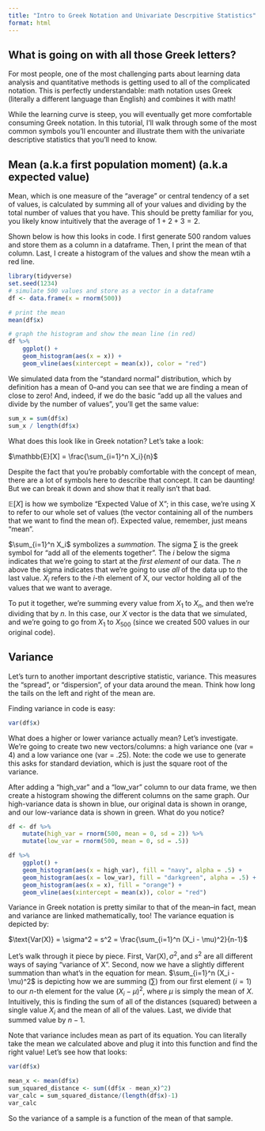 ```yaml
---
title: "Intro to Greek Notation and Univariate Descrpitive Statistics"
format: html
---
```


## What is going on with all those Greek letters?

For most people, one of the most challenging parts about learning data analysis and quantitative methods is getting used to all of the complicated notation. This is perfectly understandable: math notation uses Greek (literally a different language than English) and combines it with math!

While the learning curve is steep, you will eventually get more comfortable consuming Greek notation. In this tutorial, I'll walk through some of the most common symbols you'll encounter and illustrate them with the univariate descriptive statistics that you'll need to know.

## Mean (a.k.a first population moment) (a.k.a expected value)

Mean, which is one measure of the "average" or central tendency of a set of values, is calculated by summing all of your values and dividing by the total number of values that you have. This should be pretty familiar for you, you likely know intuitively that the average of $1 + 2 + 3 = 2$.

Shown below is how this looks in code. I first generate 500 random values and store them as a column in a dataframe. Then, I print the mean of that column. Last, I create a histogram of the values and show the mean wtih a red line.

```r

library(tidyverse)
set.seed(1234)
# simulate 500 values and store as a vector in a dataframe
df <- data.frame(x = rnorm(500))

# print the mean
mean(df$x)

# graph the histogram and show the mean line (in red)
df %>% 
    ggplot() + 
    geom_histogram(aes(x = x)) + 
    geom_vline(aes(xintercept = mean(x)), color = "red")

```

We simulated data from the "standard normal" distribution, which by definition has a mean of 0--and you can see that we are finding a mean of close to zero! And, indeed, if we do the basic "add up all the values and divide by the number of values", you'll get the same value:

```r
sum_x = sum(df$x)
sum_x / length(df$x)
```

What does this look like in Greek notation? Let's take a look:

$\mathbb{E}[X] = \frac{\sum_{i=1}^n X_i}{n}$

Despite the fact that you're probably comfortable with the concept of mean, there are a lot of symbols here to describe that concept. It can be daunting! But we can break it down and show that it really isn't that bad.

$\mathbb{E}[X]$ is how we symbolize "Expected Value of X"; in this case, we're using X to refer to our whole set of values (the vector containing all of the numbers that we want to find the mean of). Expected value, remember, just means "mean".

$\sum_{i=1}^n X_i$ symbolizes a *summation*. The sigma $\sum$ is the greek symbol for "add all of the elements together". The $i$ below the sigma indicates that we're going to start at the *first element* of our data. The $n$ above the sigma indicates that we're going to use *all* of the data up to the last value. $X_i$ refers to the $i$-th element of X, our vector holding all of the values that we want to average.

To put it together, we're summing every value from $X_1$ to $X_n$, and then we're dividing that by $n$. In this case, our $X$ vector is the data that we simulated, and we're going to go from $X_1$ to $X_500$ (since we created 500 values in our original code).

## Variance

Let's turn to another important descriptive statistic, variance. This measures the "spread", or "dispersion", of your data around the mean. Think how long the tails on the left and right of the mean are.

Finding variance in code is easy:

```r
var(df$x)
```

What does a higher or lower variance actually mean? Let's investigate. We're going to create two new vectors/columns: a high variance one (var = 4) and a low variance one (var = .25). Note: the code we use to generate this asks for standard deviation, which is just the square root of the variance.

After adding a "high_var" and a "low_var" column to our data frame, we then create a histogram showing the different columns on the same graph. Our high-variance data is shown in blue, our original data is shown in orange, and our low-variance data is shown in green. What do you notice?

```r
df <- df %>% 
    mutate(high_var = rnorm(500, mean = 0, sd = 2)) %>% 
    mutate(low_var = rnorm(500, mean = 0, sd = .5))

df %>% 
    ggplot() + 
    geom_histogram(aes(x = high_var), fill = "navy", alpha = .5) +
    geom_histogram(aes(x = low_var), fill = "darkgreen", alpha = .5) +
    geom_histogram(aes(x = x), fill = "orange") + 
    geom_vline(aes(xintercept = mean(x)), color = "red")
```

Variance in Greek notation is pretty similar to that of the mean--in fact, mean and variance are linked mathematically, too! The variance equation is depicted by:

$\text{Var(X)} = \sigma^2 = s^2 = \frac{\sum_{i=1}^n (X_i - \mu)^2}{n-1}$

Let's walk through it piece by piece. First, $\text{Var(X)}, \sigma^2, \text{and } s^2$ are all different ways of saying "variance of X". Second, now we have a slightly different summation than what's in the equation for mean. $\sum_{i=1}^n (X_i - \mu)^2$ is depicting how we are summing ($\sum$) from our first element ($i=1$) to our $n$-th element for the value $(X_i - \mu)^2$, where $\mu$ is simply the mean of $X$. Intuitively, this is finding the sum of all of the distances (squared) between a single value $X_i$ and the mean of all of the values. Last, we divide that summed value by $n-1$.

Note that variance includes mean as part of its equation. You can literally take the mean we calculated above and plug it into this function and find the right value! Let's see how that looks:

```r
var(df$x)

mean_x <- mean(df$x)
sum_squared_distance <- sum((df$x - mean_x)^2)
var_calc = sum_squared_distance/(length(df$x)-1)
var_calc
```

So the variance of a sample is a function of the mean of that sample.